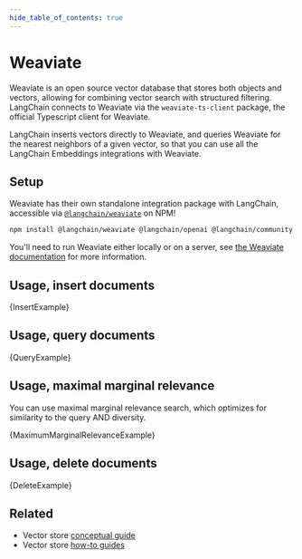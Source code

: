 ```yaml
---
hide_table_of_contents: true
---
```



# Weaviate

Weaviate is an open source vector database that stores both objects and vectors, allowing for combining vector search with structured filtering.
LangChain connects to Weaviate via the `weaviate-ts-client` package, the official Typescript client for Weaviate.

LangChain inserts vectors directly to Weaviate, and queries Weaviate for the nearest neighbors of a given vector, so that you can use all the LangChain Embeddings integrations with Weaviate.

## Setup

Weaviate has their own standalone integration package with LangChain, accessible via [`@langchain/weaviate`](https://www.npmjs.com/package/@langchain/weaviate) on NPM!


<IntegrationInstallTooltip></IntegrationInstallTooltip>

```bash npm2yarn
npm install @langchain/weaviate @langchain/openai @langchain/community
```

You'll need to run Weaviate either locally or on a server, see [the Weaviate documentation](https://weaviate.io/developers/weaviate/installation) for more information.

## Usage, insert documents


<CodeBlock language="typescript">{InsertExample}</CodeBlock>

## Usage, query documents


<CodeBlock language="typescript">{QueryExample}</CodeBlock>

## Usage, maximal marginal relevance


You can use maximal marginal relevance search, which optimizes for similarity to the query AND diversity.

<CodeBlock language="typescript">{MaximumMarginalRelevanceExample}</CodeBlock>

## Usage, delete documents


<CodeBlock language="typescript">{DeleteExample}</CodeBlock>


## Related

- Vector store [conceptual guide](/docs/concepts/#vectorstores)
- Vector store [how-to guides](/docs/how_to/#vectorstores)
